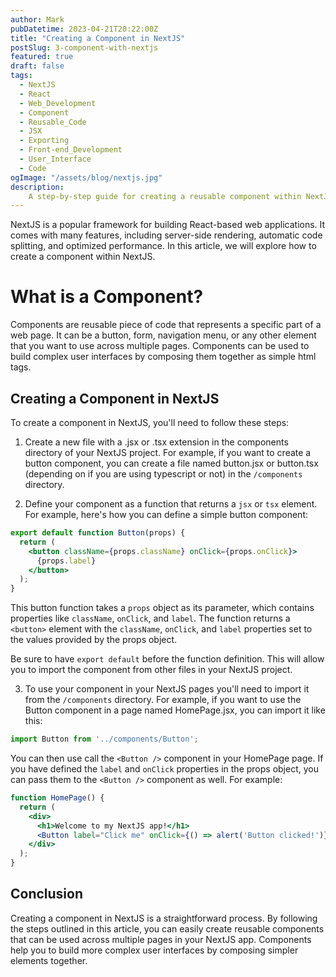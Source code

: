 ```yaml
---
author: Mark
pubDatetime: 2023-04-21T20:22:00Z
title: "Creating a Component in NextJS"
postSlug: 3-component-with-nextjs
featured: true
draft: false
tags:
  - NextJS
  - React
  - Web_Development
  - Component
  - Reusable_Code
  - JSX
  - Exporting
  - Front-end_Development
  - User_Interface
  - Code
ogImage: "/assets/blog/nextjs.jpg"
description:
    A step-by-step guide for creating a reusable component within NextJS, including an example of how to define the component as a function that returns a JSX element and export it from a file.
---
```


NextJS is a popular framework for building React-based web applications. It comes with many features, including server-side rendering, automatic code splitting, and optimized performance. In this article, we will explore how to create a component within NextJS.

# What is a Component?

Components are reusable piece of code that represents a specific part of a web page. It can be a button, form, navigation menu, or any other element that you want to use across multiple pages. Components can be used to build complex user interfaces by composing them together as simple html tags.

## Creating a Component in NextJS

To create a component in NextJS, you'll need to follow these steps:

 1. Create a new file with a .jsx or .tsx extension in the components directory of your NextJS project. For example, if you want to create a button component, you can create a file named button.jsx or button.tsx (depending on if you are using typescript or not) in the `/components` directory.

 2. Define your component as a function that returns a `jsx` or `tsx` element. For example, here's how you can define a simple button component:

```jsx
export default function Button(props) {
  return (
    <button className={props.className} onClick={props.onClick}>
      {props.label}
    </button>
  );
}
```

This button function takes a `props` object as its parameter, which contains properties like `className`, `onClick`, and `label`. The function returns a `<button>` element with the `className`, `onClick`, and `label` properties set to the values provided by the props object.

Be sure to have `export default` before the function definition. This will allow you to import the component from other files in your NextJS project.

3. To use your component in your NextJS pages you'll need to import it from the `/components` directory. For example, if you want to use the Button component in a page named HomePage.jsx, you can import it like this:
```jsx
import Button from '../components/Button';
```

You can then use call the `<Button />` component in your HomePage page. If you have defined the `label` and `onClick` properties in the props object, you can pass them to the `<Button />` component as well. For example:

```jsx
function HomePage() {
  return (
    <div>
      <h1>Welcome to my NextJS app!</h1>
      <Button label="Click me" onClick={() => alert('Button clicked!')} /> <--Here
    </div>
  );
}
```

## Conclusion

Creating a component in NextJS is a straightforward process. By following the steps outlined in this article, you can easily create reusable components that can be used across multiple pages in your NextJS app. Components help you to build more complex user interfaces by composing simpler elements together.
